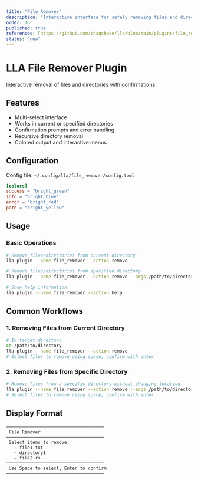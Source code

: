 ```yaml
---
title: "File Remover"
description: "Interactive interface for safely removing files and directories"
order: 16
published: true
references: [https://github.com/chaqchase/lla/blob/main/plugins/file_remover]
status: "new"
---
```

# LLA File Remover Plugin

Interactive removal of files and directories with confirmations.

## Features

- Multi-select interface
- Works in current or specified directories
- Confirmation prompts and error handling
- Recursive directory removal
- Colored output and interactive menus

## Configuration

Config file: `~/.config/lla/file_remover/config.toml`

```toml
[colors]
success = "bright_green"
info = "bright_blue"
error = "bright_red"
path = "bright_yellow"
```

## Usage

### Basic Operations

```bash
# Remove files/directories from current directory
lla plugin --name file_remover --action remove

# Remove files/directories from specified directory
lla plugin --name file_remover --action remove --args /path/to/directory

# Show help information
lla plugin --name file_remover --action help
```

## Common Workflows

### 1. Removing Files from Current Directory

```bash
# In target directory
cd /path/to/directory
lla plugin --name file_remover --action remove
# Select files to remove using space, confirm with enter
```

### 2. Removing Files from Specific Directory

```bash
# Remove files from a specific directory without changing location
lla plugin --name file_remover --action remove --args /path/to/directory
# Select files to remove using space, confirm with enter
```

## Display Format

```
─────────────────────────────────────
 File Remover
─────────────────────────────────────
 Select items to remove:
   → file1.txt
   → directory1
   → file2.rs
─────────────────────────────────────
 Use Space to select, Enter to confirm
─────────────────────────────────────
```

